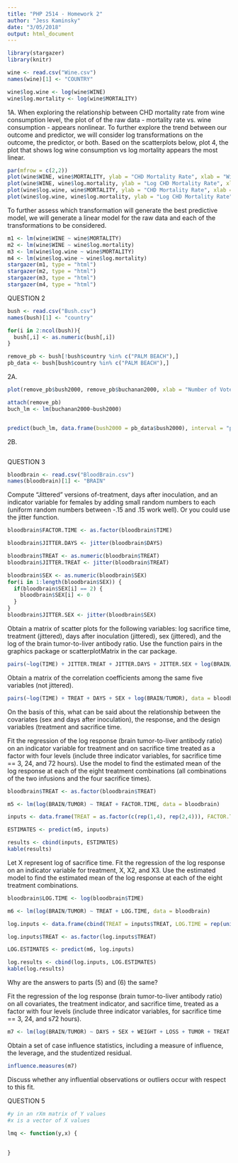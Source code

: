 ```yaml
---
title: "PHP 2514 - Homework 2"
author: "Jess Kaminsky"
date: "3/05/2018"
output: html_document
---
```


```r
library(stargazer)
library(knitr)
```

```r
wine <- read.csv("Wine.csv")
names(wine)[1] <- "COUNTRY"

wine$log.wine <- log(wine$WINE)
wine$log.mortality <- log(wine$MORTALITY)
```

1A.
When exploring the relationship between CHD mortality rate from wine consumption level, the plot of of the raw data - mortality rate vs. wine consumption - appears nonlinear. To further explore the trend between our outcome and predictor, we will consider log transformations on the outcome, the predictor, or both. Based on the scatterplots below, plot 4, the plot that shows log wine consumption vs log mortality appears the most linear.
```r
par(mfrow = c(2,2))
plot(wine$WINE, wine$MORTALITY, ylab = "CHD Mortality Rate", xlab = "Wine Consumption")
plot(wine$WINE, wine$log.mortality, ylab = "Log CHD Mortality Rate", xlab = "Wine Consumption")
plot(wine$log.wine, wine$MORTALITY, ylab = "CHD Mortality Rate", xlab = "Log Wine Consumption")
plot(wine$log.wine, wine$log.mortality, ylab = "Log CHD Mortality Rate", xlab = "Log Wine Consumption")
```

To further assess which transformation will generate the best predictive model, we will generate a linear model for the raw data and each of the transformations to be considered.

```r
m1 <- lm(wine$WINE ~ wine$MORTALITY)
m2 <- lm(wine$WINE ~ wine$log.mortality)
m3 <- lm(wine$log.wine ~ wine$MORTALITY)
m4 <- lm(wine$log.wine ~ wine$log.mortality)
stargazer(m1, type = "html")
stargazer(m2, type = "html")
stargazer(m3, type = "html")
stargazer(m4, type = "html")
```
QUESTION 2

```r
bush <- read.csv("Bush.csv")
names(bush)[1] <- "country"

for(i in 2:ncol(bush)){
  bush[,i] <- as.numeric(bush[,i])
}

remove_pb <- bush[!bush$country %in% c("PALM BEACH"),]
pb_data <- bush[bush$country %in% c("PALM BEACH"),]

```

2A.

```r
plot(remove_pb$bush2000, remove_pb$buchanan2000, xlab = "Number of Votes for Bush", ylab = "Number of Votes for Buchanan", main = "Votes for George W. Bush and Pat Buchanan in 2000 Election")

attach(remove_pb)
buch_lm <- lm(buchanan2000~bush2000)


predict(buch_lm, data.frame(bush2000 = pb_data$bush2000), interval = "prediction")
```


2B.
```r


```


QUESTION 3
```r
bloodbrain <- read.csv("BloodBrain.csv")
names(bloodbrain)[1] <- "BRAIN"
```


Compute "Jittered" versions of-treatment, days after inoculation, and an indicator variable for females by adding small random numbers to each (uniform random numbers between -.15 and .15 work well). Or you could use the jitter function.

```r
bloodbrain$FACTOR.TIME <- as.factor(bloodbrain$TIME)

bloodbrain$JITTER.DAYS <- jitter(bloodbrain$DAYS)

bloodbrain$TREAT <- as.numeric(bloodbrain$TREAT)
bloodbrain$JITTER.TREAT <- jitter(bloodbrain$TREAT)

bloodbrain$SEX <- as.numeric(bloodbrain$SEX)
for(i in 1:length(bloodbrain$SEX)) {
  if(bloodbrain$SEX[i] == 2) {
    bloodbrain$SEX[i] <- 0
  }
}
bloodbrain$JITTER.SEX <- jitter(bloodbrain$SEX)
```

Obtain a matrix of scatter plots for the following variables: log sacrifice time, treatment (jittered), days after inoculation (jittered), sex (jittered), and the log of the brain tumor-to-liver antibody ratio. Use the function pairs in the graphics package or scatterplotMatrix in the car package.

```r
pairs(~log(TIME) + JITTER.TREAT + JITTER.DAYS + JITTER.SEX + log(BRAIN/TUMOR), data = bloodbrain)
```

Obtain a matrix of the correlation coefficients among the same five variables (not jittered).

```r
pairs(~log(TIME) + TREAT + DAYS + SEX + log(BRAIN/TUMOR), data = bloodbrain)
```

On the basis of this, what can be said about the relationship between the covariates (sex and days after inoculation), the response, and the design variables (treatment and sacrifice time.

Fit the regression of the log response (brain tumor-to-liver antibody ratio) on an indicator variable for treatment and on sacrifice time treated as a factor with four levels (include three indicator variables, for sacrifice time == 3, 24, and 72 hours). Use the model to find the estimated mean of the log response at each of the eight treatment combinations (all combinations of the two infusions and the four sacrifice times).


```r
bloodbrain$TREAT <- as.factor(bloodbrain$TREAT)

m5 <- lm(log(BRAIN/TUMOR) ~ TREAT + FACTOR.TIME, data = bloodbrain)

inputs <- data.frame(TREAT = as.factor(c(rep(1,4), rep(2,4))), FACTOR.TIME = as.factor(c(rep(c(.5,3,24,72),2))))

ESTIMATES <- predict(m5, inputs)

results <- cbind(inputs, ESTIMATES)
kable(results)
```

Let X represent log of sacrifice time. Fit the regression of the log response on an indicator variable for treatment, X, X2, and X3. Use the estimated model to find the estimated mean of the log response at each of the eight treatment combinations.

```r
bloodbrain$LOG.TIME <- log(bloodbrain$TIME)

m6 <- lm(log(BRAIN/TUMOR) ~ TREAT + LOG.TIME, data = bloodbrain)

log.inputs <- data.frame(cbind(TREAT = inputs$TREAT, LOG.TIME = rep(unique(bloodbrain$LOG.TIME), 2))) 

log.inputs$TREAT <- as.factor(log.inputs$TREAT)

LOG.ESTIMATES <- predict(m6, log.inputs)

log.results <- cbind(log.inputs, LOG.ESTIMATES)
kable(log.results)
```

Why are the answers to parts (5) and (6) the same?

Fit the regression of the log response (brain tumor-to-liver antibody ratio) on all covariates, the treatment indicator, and sacrifice time, treated as a factor with four levels (include three indicator variables, for sacrifice time == 3, 24, and s72 hours).

```r
m7 <- lm(log(BRAIN/TUMOR) ~ DAYS + SEX + WEIGHT + LOSS + TUMOR + TREAT + FACTOR.TIME, data = bloodbrain)
```

Obtain a set of case influence statistics, including a measure of influence, the leverage, and the studentized residual.

```r
influence.measures(m7)
```

Discuss whether any influential observations or outliers occur with respect to this fit.


QUESTION 5

```r
#y in an rXm matrix of Y values
#x is a vector of X values

lmq <- function(y,x) {
  
  
}

```


